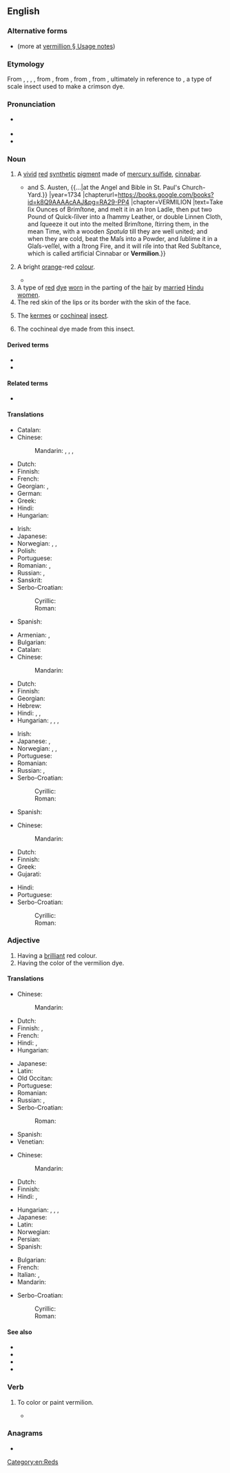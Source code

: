 ==English==

===Alternative forms===
* {{alter|en|vermillion}} (more at [[vermillion#Usage notes|vermillion § Usage notes]])

===Etymology===
From {{inh|en|enm|vermelioun}}, {{m|enm|vermyloun}}, {{m|enm|vermylon}}, {{m|enm|vermilun}}, from {{der|en|fro|vermeillon|t=vermilion}}, from {{m|fro|vermeil}}, from {{der|en|la|vermiculus|t=little worm}}, from {{m|la|vermis|t=worm}}, ultimately in reference to {{taxlink|Kermes vermilio|species|noshow=1}}, a type of scale insect used to make a crimson dye.

===Pronunciation===
* {{a|UK}} {{IPA|en|/vɜː(ɹ)ˈmɪl.jən/}}
* {{audio|en|LL-Q1860 (eng)-Vealhurl-vermilion.wav|Audio (UK)}}
* {{rhymes|en|ɪljən}}

===Noun===
{{en-noun|~}}

# A [[vivid]] [[red]] [[synthetic]] [[pigment]] made of [[mercury sulfide]], [[cinnabar]].
#* {{quote-book|en |title=The Builder's Dictionary: Or, Architect's Companion |volume=II |location=London |publisher=Printed for A. Bettesworth and C. Hitch, {{...|at the Red-Lion in Paternoſter-Row;}} and S. Austen, {{...|at the Angel and Bible in St. Paul's Church-Yard.}} |year=1734 |chapterurl=https://books.google.com/books?id=k8Q9AAAAcAAJ&pg=RA29-PP4 |chapter=VERMILION |text=Take ſix Ounces of Brimſtone, and melt it in an Iron Ladle, then put two Pound of Quick-ſilver into a ſhammy Leather, or double Linnen Cloth, and ſqueeze it out into the melted Brimſtone, ſtirring them, in the mean Time, with a wooden ''Spatula'' till they are well united; and when they are cold, beat the Maſs into a Powder, and ſublime it in a Glaſs-veſſel, with a ſtrong Fire, and it will riſe into that Red Subſtance, which is called artificial Cinnabar or '''Vermilion'''.}}
# A bright [[orange]]-red [[colour]].
#: {{color panel|E34234}}
#: {{color panel|vermilion Web|FF4000}}
#* {{quote-journal|en |journal=Proceedings of the Biological Society of Washington |volume=XXIV |date=February 24, 1911 |page=29 |pageurl=https://books.google.com/books?id=cTjPAAAAMAAJ&pg=PA29 |title=Two New Birds from the Island of Molokai |author=Outram Bangs |text=While this particular difference in the shade of '''vermilion''' is very striking in the symmetrical, smooth skins of even and regular make, which I have just compared, I must confess that it probably would not be in rough skins such as some European ornithologists appear still content with.}}
# A type of [[red]] [[dye]] [[worn]] in the parting of the [[hair]] by [[married]] [[Hindu]] [[women]].
# The red skin of the lips or its border with the skin of the face.
# {{lb|en|obsolete}} The [[kermes]] or [[cochineal]] [[insect]].
# {{lb|en|obsolete}} The cochineal dye made from this insect.

====Derived terms====
* {{l|en|Vermilion County}}
* {{l|en|Vermilion Parish}}

====Related terms====
* {{l|en|vermeil}}

====Translations====
{{trans-top|pigment}}
* Catalan: {{t+|ca|vermelló|m}}
* Chinese:
*: Mandarin: {{t+|cmn|朱紅色}}, {{t+|cmn|朱红色|tr=zhūhóngsè}}, {{t+|cmn|朱紅}}, {{t+|cmn|朱红|tr=zhūhóng}}
* Dutch: {{t+|nl|vermiljoen|n}}
* Finnish: {{t|fi|sinooperipunainen}}
* French: {{t+|fr|vermillon|m}}
* Georgian: {{t|ka|ვერმილიონი}}, {{t|ka|სინგური}}
* German: {{t+|de|Zinnober|m}}
* Greek: {{t+|el|κιννάβαρι|n}}
* Hindi: {{t+|hi|सिंदूर|m}}
* Hungarian: {{t+|hu|cinóber}}
{{trans-mid}}
* Irish: {{t|ga|flanndearg|m}}
* Japanese: {{t+|ja|朱|tr=しゅ, shu}}
* Norwegian: {{t+|no|sinober|m}}, {{t|no|sinoberrødt|n}}, {{t|no|vermilion|m}}
* Polish: {{t+|pl|cynober|m-in}}
* Portuguese: {{t|pt|vermelhão|m}}
* Romanian: {{t+|ro|vermillon|n}}, {{t+|ro|cinabru|n}}
* Russian: {{t+|ru|вермильо́н|m}}, {{t+|ru|ки́новарь|f}}
* Sanskrit: {{t+|sa|दरद|m}}
* Serbo-Croatian:
*: Cyrillic: {{t|sh|цино́бер}}
*: Roman: {{t+|sh|cinóber}}
* Spanish: {{t+|es|bermellón|m}}
{{trans-bottom}}

{{trans-top|colour}}
* Armenian: {{t+|hy|ալ}}, {{t|hy|[[ալ]] [[կարմիր]]}}
* Bulgarian: {{t+|bg|яркочервено}}
* Catalan: {{t+|ca|vermelló|m}}
* Chinese:
*: Mandarin: {{t-needed|cmn}}
* Dutch: {{t+|nl|vermiljoen|n}}
* Finnish: {{t|fi|sinooperinpunainen}}
* Georgian: {{t|ka|კაშკაშა წითელი}}
* Hebrew: {{t+|he|שָׁשַׁר|m|tr=shashár}}
* Hindi: {{t|hi|[[सिंदूरिया]] [[रंग]]|m}}, {{t+|hi|सिंदूरी}}, {{t|hi|क़िरमिज़|m}}
* Hungarian: {{t+|hu|cinóbervörös}}, {{t+|hu|cinóberpiros}}, {{t|hu|cinóberszín}}, {{t+|hu|vermilion}}
{{trans-mid}}
* Irish: {{t|ga|flanndearg}}
* Japanese: {{t+|ja|朱|tr=しゅ, shu}}, {{t+|ja|朱色|tr=しゅいろ, shuiro}}
* Norwegian: {{t+|no|sinober|m}}, {{t|no|sinoberrødt|n}}, {{t|no|vermilion|m}}
* Portuguese: {{t|pt|vermelhão|m}}
* Romanian: {{t+|ro|vermillon}}
* Russian: {{t+|ru|я́рко-кра́сный|m}} {{qualifier|цвет}}, {{t+|ru|а́лый|m}} {{qualifier|цвет}}
* Serbo-Croatian:
*: Cyrillic: {{t|sh|румена|f}}
*: Roman: {{t|sh|rumena|f}}
* Spanish: {{t+|es|bermellón}}
{{trans-bottom}}

{{trans-top|dye}}
* Chinese:
*: Mandarin: {{t-needed|cmn}}
* Dutch: {{t+|nl|vermiljoen|n}}
* Finnish: {{t|fi|[[sinooperinpunainen]] [[hiusväri]]}}
* Greek: {{t+|el|κιννάβαρι|n}}
* Gujarati: {{t|gu|સિંદૂર}}
{{trans-mid}}
* Hindi: {{t+|hi|सिंदूर|m}}
* Portuguese: {{t|pt|vermelhão|m}}
* Serbo-Croatian:
*: Cyrillic: {{t|sh|цино́бер}}
*: Roman: {{t+|sh|cinóber}}
{{trans-bottom}}

===Adjective===
{{en-adj}}

# Having a [[brilliant]] red colour.
# Having the color of the vermilion dye.

====Translations====
{{trans-top|having a brilliant red colour}}
* Chinese:
*: Mandarin: {{t-needed|cmn}}
* Dutch: {{t+|nl|vermiljoen|n}}
* Finnish: {{t+|fi|tulipunainen}}, {{t+|fi|kirkkaanpunainen}}
* French: {{t+|fr|vermeil}}
* Hindi: {{t|hi|क़िरमिज़ी}}, {{t+|hi|सिंदूरी}}
* Hungarian: {{t+|hu|élénkpiros}}
{{trans-mid}}
* Japanese: {{t+|ja|赤い|tr=あかい, akai}}
* Latin: {{t|la|miniānus}}
* Old Occitan: {{t|pro|vermelh}}
* Portuguese: {{t|pt|vermelhão}}
* Romanian: {{t|ro|vermeil}}
* Russian: {{t+|ru|я́рко-кра́сный}}, {{t+|ru|а́лый}}
* Serbo-Croatian:
*: Roman: {{t|sh|boje cinobera}}
* Spanish: {{t+|es|bermejo}}
* Venetian: {{t|vec|sguardo}}
{{trans-bottom}}

{{trans-top|having the color of vermilion dye}}
* Chinese:
*: Mandarin: {{t-needed|cmn}}
* Dutch: {{t+|nl|vermiljoen|n}}
* Finnish: {{t|fi|sinooperinpunainen}}
* Hindi: {{t+|hi|सिंदूरी}}, {{t+|hi|सिंदूरिया}}
{{trans-mid}}
* Hungarian: {{t+|hu|cinóberpiros}}, {{t+|hu|cinóbervörös}}, {{t|hu|cinóberszín}}, {{t+|hu|vermilion}}
* Japanese: {{t+|ja|朱色|tr=しゅいろ, shuiro}}
* Latin: {{t|la|miniānus}}
* Norwegian: {{t|no|sinoberrød}}
* Persian: {{t+|fa|شنگرف|tr=šangarf}}
* Spanish: {{t+|es|bermejo}}
{{trans-bottom}}

{{checktrans-top}}<!-- These look like nouns, and this is Adjective section -->
* Bulgarian: {{t+check|bg|ален|sc=Cyrl}}
* French: {{t+check|fr|vermillon|m}}
* Italian: {{t+check|it|vermiglio|m}}, {{t-check|it|vermiglione|m}}
* Mandarin: {{t+check|cmn|朱|tr=zhū}}
{{trans-mid}}
* Serbo-Croatian:
*: Cyrillic: {{t-check|sh|румен|m}}
*: Roman: {{t+check|sh|rumen|m}}
{{trans-bottom}}

====See also====
* {{l|en|red}}
* {{l|en|scarlet}}
* {{l|en|vermeil}}
* {{l|en|Appendix:Colors}}

===Verb===
{{en-verb}}

# {{lb|en|transitive}} To color or paint vermilion.
#* {{quote-journal|en |journal=The Hibernian Magazine, or, Compendium of Entertaining Knowledge |year=1774 |month=March |title=Coraly: A Portrait |page=160 |pageurl=https://books.google.com/books?id=MrURAAAAYAAJ&pg=PA160 |text=Coraly has few of thoſe charms that conſtitute perſonal excellence—her cheek is pallid—her eye no brilliant; but when the latter beams benevolence, or ſparkles with mirth—when the former is ſuffuſed with the captivating bluſh of modeſty, or '''vermilioned''' with the glow of the tender paſſion, there are none more pleaſing.}}

===Anagrams===
* {{anagrams|en|a=eiilmnorv|limnivore}}

[[Category:en:Reds]]